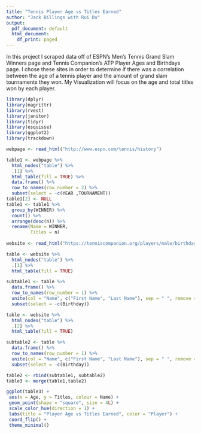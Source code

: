 ```yaml
---
title: "Tennis Player Age vs Titles Earned"
author: "Jack Billings with Rui Du"
output:
  pdf_document: default
  html_document:
    df_print: paged
---
```


In this project I scraped data off of ESPN's Men's Tennis Grand Slam Winners page and Tennis Companion's ATP Player Ages and Birthdays page. I chose these sites in order to determine if there was a correlation between the age of a tennis player and the amount of grand slam tournaments they won. My Visualization will focus on the age and total titles won by each player.

```r
library(dplyr)
library(magrittr)
library(rvest)
library(janitor)
library(tidyr)
library(esquisse)
library(ggplot2)
library(trackdown)

webpage <- read_html("http://www.espn.com/tennis/history")

table1 <- webpage %>%
  html_nodes("table") %>%
  .[1] %>%
  html_table(fill = TRUE) %>%
  data.frame() %>%
  row_to_names(row_number = 2) %>%
  subset(select = -c(YEAR ,TOURNAMENT))
table1[2] <- NULL
table1 <- table1 %>%
  group_by(WINNER) %>%
  count() %>%
  arrange(desc(n)) %>%
  rename(Name = WINNER,
         Titles = n)
  
website <- read_html("https://tenniscompanion.org/players/male/birthdays/")

table <- website %>%
  html_nodes("table") %>%
  .[1] %>%
  html_table(fill = TRUE)

subtable1 <- table %>%
  data.frame() %>%
  row_to_names(row_number = 1) %>%
  unite(col = "Name", c("First Name", "Last Name"), sep = " ", remove = TRUE) %>%
  subset(select = -c(Birthday))

table <- website %>%
  html_nodes("table") %>%
  .[2] %>%
  html_table(fill = TRUE)

subtable2 <- table %>%
  data.frame() %>%
  row_to_names(row_number = 1) %>%
  unite(col = "Name", c("First Name", "Last Name"), sep = " ", remove = TRUE) %>%
  subset(select = -c(Birthday))

table2 <- rbind(subtable1, subtable2)
table3 <- merge(table1,table2)
```

```r
ggplot(table3) +
 aes(x = Age, y = Titles, colour = Name) +
 geom_point(shape = "square", size = 4L) +
 scale_color_hue(direction = 1) +
 labs(title = "Player Age vs Titles Earned", color = "Player") +
 coord_flip() +
 theme_minimal()
```
